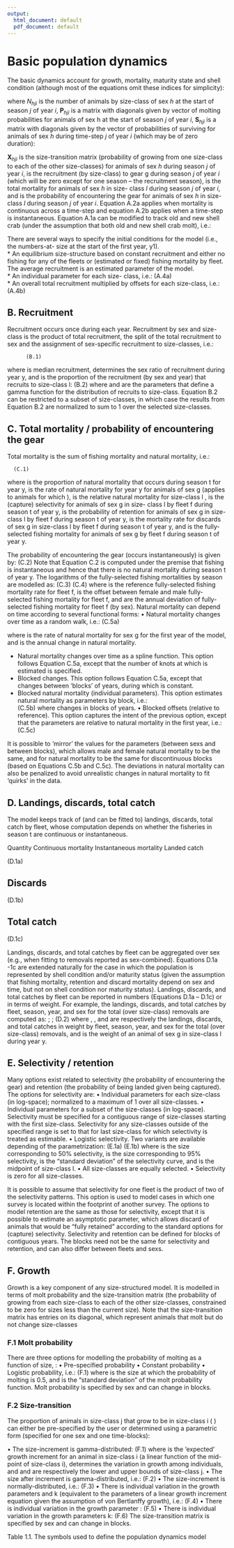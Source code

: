 ```yaml
---
output:
  html_document: default
  pdf_document: default
---
```


\newcounter{saveEq}
  \def\putEq{\setcounter{saveEq}{\value{equation}}}
  \def\getEq{\setcounter{equation}{\value{saveEq}}}
  \def\tableEq{ % equations in tables
    \putEq \setcounter{equation}{0}
    \renewcommand{\theequation}{T\arabic{table}.\arabic{equation}}
    \vspace{-5mm}
    }
  \def\normalEq{ % renew normal equations
    \getEq
    \renewcommand{\theequation}{\arabic{section}.\arabic{equation}}}

  \def\puthrule{ %thick rule lines for equation tables
    \hrule \hrule \hrule \hrule \hrule}


  \def\puthrule{ %thick rule lines for equation tables
    \hrule \hrule \hrule \hrule \hrule}






\newcommand{\fspr}{$F_{\textnormal{SPR}}$}
\newcommand{\bspr}{$B_{\textnormal{SPR\%}}$}

\newcommand{\fmsy}{$F_{\textnormal{MSY}}$}
\newcommand{\bmsy}{$B_{\textnormal{MSY}}$}

# Basic population dynamics 

The basic dynamics account for growth, mortality, maturity state and shell condition (although most of the equations 
omit these indices for simplicity):
\begin{align}
N_{hji} &= \left( \left( \textbf{I}-\textbf{P}_{hji-1} \right) + \textbf{X}_{hji-1} \textbf{P}_{hji-1} \right) \textbf{S}_{hji-1} N_{hji-1} + \widetilde{R}_{hji}   
\end{align}

where $N_{hji}$  is the number of animals by size-class of sex
$h$ at the start of season $j$ of year $i$, $\textbf{P}_{hji}$  is  a matrix
with diagonals given by vector of molting probabilities for animals of sex h
at the start of season $j$ of year $i$, $\textbf{S}_{hji}$ is a matrix with
diagonals given by the vector of probabilities of surviving for animals of sex
$h$ during time-step $j$ of year $i$ (which may be of zero duration):     

\begin{align}
S_{hjill} &= exp\left(-Z_{hjil} \right) \\ 
S_{hjill} &= 1-\frac{Z_{hjil}}{\widetilde{Z}_{hjil}  } \left(1- exp\left(-Z_{hjil} \right) \right) 
\end{align}
$\textbf{X}_{hji}$ is the size-transition matrix (probability of growing
from one size-class to each of the other size-classes) for animals of sex $h$
during season $j$ of year $i$, is the recruitment (by size-class) to gear g
during season $j$ of year $i$ (which will be zero except for one season – the
recruitment season),  is the total mortality for animals of sex $h$ in size-
class $l$ during season $j$ of year $i$, and   is the probability of encountering
the gear for animals of sex $h$ in size-class $l$ during season $j$ of year $i$.
Equation A.2a applies when mortality is continuous across a time-step and
equation A.2b applies when a time-step is instantaneous.  Equation A.1a can be
modified to track old and new shell crab (under the assumption that both old
and new shell crab molt), i.e.:
\begin{align}
N^{new}_{hji} &= \textbf{X}_{hji-1}\textbf{P}_{hji-1}  \textbf{S}_{hji-1} \left(  N^{new}_{hji-1} + N^{old}_{hji-1} \right) +  \widetilde{R}_{hji}   \\
N^{old}_{hji} &= \left( \textbf{I}-\textbf{P}_{hji-1}\right)  \textbf{S}_{hji-1}\textbf{P}_{hji-1}  \left(  N^{new}_{hji-1} + N^{old}_{hji-1} \right) 
\end{align}

There are several ways to specify the initial conditions for the model (i.e.,
the numbers-at- size at the start of the first year, y1).  
  *  An equilibrium size-structure based on constant recruitment and either no fishing for any of the fleets or (estimated or fixed) fishing mortality by fleet. The average recruitment is an estimated parameter of the model.     
  *  An individual parameter for each size- class, i.e.:               (A.4a)        
  *  An overall total recruitment multiplied by offsets for each size-class, i.e.:         (A.4b)       

## B. Recruitment

Recruitment occurs once during each year. Recruitment by sex and size-class is
the product of total recruitment, the split of the total recruitment to sex
and the assignment of sex-specific recruitment to size-classes, i.e.:

          (B.1)
where   is median recruitment,   determines the sex ratio of recruitment during year y, and   is the proportion of the recruitment (by sex and year) that recruits to size-class l:
      (B.2)
where   and   are the parameters that define a gamma function for the distribution of recruits to size-class. Equation B.2 can be restricted to a subset of size-classes, in which case the results from Equation B.2 are normalized to sum to 1 over the selected size-classes.

## C. Total mortality / probability of encountering the gear

Total mortality is the sum of fishing mortality and natural mortality, i.e.:

      (C.1)

where   is the proportion of natural mortality that occurs during season t for
year y,   is the rate of natural mortality for year y for animals of sex g
(applies to animals for which  ),   is the relative natural mortality for
size-class l ,   is the (capture) selectivity for animals of sex g in size-
class l by fleet f during season t of year y,   is the probability of
retention for animals of sex g in size-class l by fleet f during season t of
year y,   is the mortality rate for discards of sex g in size-class l by fleet
f during season t of year y, and   is the fully-selected fishing mortality for
animals of sex g by fleet f during season t of year y.

The probability of encountering the gear (occurs instantaneously) is given by:
          (C.2)
Note that Equation C.2 is computed under the premise that fishing is instantaneous and hence that there is no natural mortality during season t of year y.
The logarithms of the fully-selected fishing mortalities by season are modelled as:
         (C.3)
         (C.4)
where   is the reference fully-selected fishing mortality rate for fleet f,   is the offset between female and male fully-selected fishing mortality for fleet f, and   are the annual deviation of fully-selected fishing mortality for fleet f (by sex).
Natural mortality can depend on time according to several functional forms:
• Natural mortality changes over time as a random walk, i.e.:
            (C.5a)

where   is the rate of natural mortality for sex g for the first year of the model, and   is the annual change in natural mortality.

  * Natural mortality changes over time as a spline function. This option follows Equation C.5a, except that the number of knots at which   is estimated is specified.     
  * Blocked changes. This option follows Equation C.5a, except that   changes between ‘blocks’ of years, during which   is constant.     
  * Blocked natural mortality (individual parameters). This option estimates natural mortality as parameters by block, i.e.:     
          (C.5b)
where   changes in blocks of years.
• Blocked offsets (relative to reference). This option captures the intent of the previous option, except that the parameters are relative to natural mortality in the first year, i.e.:
        (C.5c)

It is possible to ‘mirror’ the values for the   parameters (between sexs and between blocks), which allows male and female natural mortality to be the same, and for natural mortality to be the same for discontinuous blocks (based on Equations C.5b and C.5c). The deviations in natural mortality can also be penalized to avoid unrealistic changes in natural mortality to fit ‘quirks’ in the data.

## D. Landings, discards, total catch

The model keeps track of (and can be fitted to) landings, discards, total
catch by fleet, whose computation depends on whether the fisheries in season t
are continuous or instantaneous.

Quantity  Continuous mortality  Instantaneous mortality 
Landed catch   
 
(D.1a)

## Discards   
 
(D.1b)

## Total catch  
 
(D.1c)

Landings, discards, and total catches by fleet can be aggregated over sex (e.g., when fitting to removals reported as sex-combined). Equations D.1a -1c are extended naturally for the case in which the population is represented by shell condition and/or maturity status (given the assumption that fishing mortality, retention and discard mortality depend on sex and time, but not on shell condition nor maturity status). 
Landings, discards, and total catches by fleet can be reported in numbers (Equations D.1a – D.1c) or in terms of weight. For example, the landings, discards, and total catches by fleet, season, year, and sex for the total (over size-class) removals are computed as:
 ;  ;     (D.2)
where  ,  , and    are respectively the landings, discards, and total catches in weight by fleet, season, year, and sex for the total (over size-class) removals, and   is the weight of an animal of sex g in size-class l during year y.


## E. Selectivity / retention

Many options exist related to selectivity (the probability of encountering the gear) and retention (the probability of being landed given being captured). The options for selectivity are:
• Individual parameters for each size-class (in log-space); normalized to a maximum of 1 over all size-classes.
• Individual parameters for a subset of the size-classes (in log-space). Selectivity must be specified for a contiguous range of size-classes starting with the first size-class. Selectivity for any size-classes outside of the specified range is set to that for last size-class for which selectivity is treated as estimable. 
• Logistic selectivity. Two variants are available depending of the parametrization:
      (E.1a)
            (E.1b)
where   is the size corresponding to 50% selectivity,   is the size corresponding to 95% selectivity,    is the “standard deviation” of the selectivity curve, and   is the midpoint of size-class l.
• All size-classes are equally selected.
• Selectivity is zero for all size-classes.

It is possible to assume that selectivity for one fleet is the product of two of the selectivity patterns. This option is used to model cases in which one survey is located within the footprint of another survey. 
The options to model retention are the same as those for selectivity, except that it is possible to estimate an asymptotic parameter, which allows discard of animals that would be “fully retained” according to the standard options for (capture) selectivity.
Selectivity and retention can be defined for blocks of contiguous years. The blocks need not be the same for selectivity and retention, and can also differ between fleets and sexs. 

## F. Growth

Growth is a key component of any size-structured model. It is modelled in
terms of molt probability and the size-transition matrix (the probability of
growing from each size-class to each of the other size-classes, constrained to
be zero for sizes less than the current size). Note that the size-transition
matrix has entries on its diagonal, which represent animals that molt but do
not change size-classes

### F.1 Molt probability

There are three options for modelling the probability of molting as a function of size,  :
• Pre-specified probability
• Constant probability
• Logistic probability, i.e.:
        (F.1)
where   is the size at which the probability of molting is 0.5,  and   is the “standard deviation” of the molt probability function.
Molt probability is specified by sex and can change in blocks.

### F.2 Size-transition

The proportion of animals in size-class j that grow to be in size-class i ( )
can either be pre-specified by the user or determined using a parametric form
(specified for one sex and one time-blocks):

• The size-increment is gamma-distributed:
         (F.1)
where   is the ‘expected’ growth increment for an animal in size-class i (a linear function of the mid-point of size-class i),   determines the variation in growth among individuals, and   and   are respectively the lower and upper bounds of size-class j.
• The size after increment is gamma-distributed, i.e.:
        (F.2)
• The size-increment is normally-distributed, i.e.:
          (F.3)
• There is individual variation in the growth parameters   and k (equivalent to the parameters of a linear growth increment equation given the assumption of von Bertlanffy growth), i.e.:
  (F.4)
• There is individual variation in the growth parameter  :
      (F.5)
• There is individual variation in the growth parameters k:
      (F.6)
The size-transition matrix is specified by sex and can change in blocks.

 
Table 1.1. The symbols used to define the population dynamics model
\begin{table}
  \centering
  \caption{Mathematical notation, symbols and descriptions.}
  \label{tab:notation}
  \begin{tabular}{cl}
  \hline
  Symbol  & Description \\
  \hline
  \multicolumn{2}{l}{\underline{Index}}\\
      $g$ & group \\
      $h$ & sex \\
      $i$ & year \\
      $j$ & time step (years) \\
      $k$ & gear or fleet \\
      $l$ & index for size class \\
      $m$ & index for maturity state \\
      $o$ & index for shell condition. \\
  \multicolumn{2}{l}{\underline{Leading Model Parameters}}\\
      $M$         & Instantaneous natural mortality rate\\
      $\bar{R}$   & Average recruitment\\
      $\ddot{R}$  & Initial recruitment\\
      $\alpha_r$  & Mode of size-at-recruitment\\
      $\beta_r $  & Shape parameter for size-at-recruitment\\
      $R_0$       & Unfished average recruitment\\
      $\kappa$    & Recruitment compensation ratio\\
  \multicolumn{2}{l}{\underline{Size schedule information}}\\
      $w_{h,l}$   & Mean weight-at-size $l$ \\
      $m_{h,l}$   & Average proportion mature-at-size $l$ \\
  \multicolumn{2}{l}{\underline{Per recruit incidence functions}} \\
      $\phi_B$    & Spawning biomass per recruit \\
      $\phi_{Q_k}$& Yield per recruit for fishery $k$\\
      $\phi_{Y_k}$& Retained catch per recruit for fishery $k$ \\
      $\phi_{D_k}$& Discarded catch per recruit for fishery $k$ \\
  \multicolumn{2}{l}{\underline{Selectivity parameters}} \\
      $a_{h,k,l}$ & Size at 50\% selectivity in size interval $l$\\
      $\sigma_{s_{h,k}}$ & Standard deviation in size-at-selectivity\\
      $r_{h,k,l}$ & Size at 50\% retention\\
      $\sigma_{y_{h,k}}$ & Standard deviation in size-at-retention\\
      $\xi_{h,k}$ & Discard mortality rate for gear $k$ and sex $h$\\
  \hline
  \end{tabular}
\end{table}

\begin{align}
    & \mbox{\underline{model parameters}} \nonumber \\
    & \Theta = (M_h,\bar{R},\ddot{R},\alpha_r,\beta_r,R_0,\kappa) \label{T1.1} \\
    & M_h > 0 , \bar{R} > 0, \ddot{R}>0, \alpha_r > 0, \beta_r > 0, R_0>0,\kappa > 1.0 \label{T1.2} \\
    & \Phi = (\alpha_h,\beta_h,\varphi_h) \label{T1.3} \\
    & \mbox{\underline{size-schedule information}} \nonumber \\
    & \vec{l},\vec{x} \quad \mbox{vector of size intervals and midpoints, respectively} \nonumber\\
    & a_{h,l} = (\alpha_h + \beta_h l)/\varphi_h \label{T1.4} \\
    & p({l},{l'})_h =\textbf{G}_h= \int_{l}^{l+\Delta l} \frac{ l^{(a_{h,l}-1)} \exp(l/\varphi_h) } { \Gamma(a_{h,l}) l^{(a_{h,l})} } dl \label{T1.5} \\
    & \mbox{\underline{recruitment size-distribution}} \nonumber \\
    & \alpha = \alpha_r / \beta_r  \\
    & p[\textbf{r}] = \int_{x_l-0.5\Delta x}^{x_l+0.5\Delta x} \frac{x^{(\alpha-1)}\exp(- x / \beta_r)}{\Gamma(\alpha)\beta_r^\alpha}dx \label{T1.7}\\
    & \textbf{r}_h = 0.5 p[\textbf{r}] \ddot{R} \label{T1.8}\\
    & \mbox{\underline{growth and survival}} \nonumber \\
    & \textbf{A}_h = \textbf{G}_h [\exp(-M_h) (\textbf{I}_n)_{l,l'}]\label{T1.10}\\
    & \textbf{B}_h = \textbf{G}_h [\exp(-M_h - \textbf{f}_{h,l}) (\textbf{I}_n)_{l,l'}] \label{T1.12}\\
    & \mbox{\underline{survivorship to size}} \nonumber \\
    & \textbf{u}_h   = -(\textbf{A}_h - (\textbf{I}_n)_{l,l'})^{-1} (p[\textbf{r}]) \label{T1.13a}\\
    & \textbf{v}_h   = -(\textbf{B}_h - (\textbf{I}_n)_{l,l'})^{-1} (p[\textbf{r}]) \label{T1.13b}\\
    & \mbox{\underline{steady-state conditions}}\nonumber \\
    & B_0 = R_0 \sum_h \lambda_h \sum_l \textbf{u}_{h,l} w_{h,l} m_{h,l} \label{T1.14} \\
    & \tilde{B} = \tilde{R}\sum_h \lambda_h \sum_l \textbf{v}_{h,l} w_{h,l} m_{h,l} \label{T1.16} \\
    & \mbox{\underline{stock-recruitment parameters}}\nonumber \\
    & s_o = \kappa R_0 / B_0 \label{T1.17} \\
    & \beta = (\kappa -1)/B_0 \label{T1.18} \\
    & \tilde{R} = \frac{s_o \tilde{\phi}_B -1}{\beta \tilde{\phi}_B} \label{T1.19} \\
\end{align}

